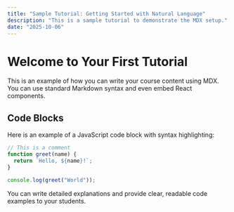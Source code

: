 ```yaml
---
title: "Sample Tutorial: Getting Started with Natural Language"
description: "This is a sample tutorial to demonstrate the MDX setup."
date: "2025-10-06"
---
```


# Welcome to Your First Tutorial

This is an example of how you can write your course content using MDX. You can use standard Markdown syntax and even embed React components.

## Code Blocks

Here is an example of a JavaScript code block with syntax highlighting:

```javascript
// This is a comment
function greet(name) {
  return `Hello, ${name}!`;
}

console.log(greet("World"));
```

You can write detailed explanations and provide clear, readable code examples to your students.